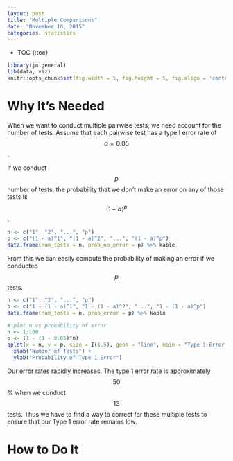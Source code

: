 ```yaml
---
layout: post
title: "Multiple Comparisons"
date: "November 10, 2015"
categories: statistics
---
```


* TOC
{:toc}

```r
library(jn.general)
lib(data, viz)
knitr::opts_chunk$set(fig.width = 5, fig.height = 5, fig.align = 'center')
```

# Why It's Needed
When we want to conduct multiple pairwise tests, we need account for the number of tests. Assume that each pairwise test has a type I error rate of $$\alpha = 0.05$$. 

If we conduct $$p$$ number of tests, the probability that we don't make an error on any of those tests is $$(1 - \alpha)^p$$. 
```r
n <- c("1", "2", "...", "p")
p <- c("(1 - a)^1", "(1 - a)^2", "...", "(1 - a)^p")
data.frame(num_tests = n, prob_no_error = p) %>% kable
```

From this we can easily compute the probability of making an error if we conducted $$p$$ tests. 
```r
n <- c("1", "2", "...", "p")
p <- c("1 - (1 - a)^1", "1 - (1 - a)^2", "...", "1 - (1 - a)^p")
data.frame(num_tests = n, prob_error = p) %>% kable
```

```r
# plot n vs probability of error
n <- 1:100
p <- (1 - (1 - 0.05)^n)
qplot(x = n, y = p, size = I(1.5), geom = "line", main = "Type 1 Error Rate vs. Number of Tests") +
  xlab("Number of Tests") +
  ylab("Probability of Type 1 Error") 
```

Our error rates rapidly increases. The type 1 error rate is approximately $$50$$% when we conduct $$13$$ tests. Thus we have to find a way to correct for these multiple tests to ensure that our Type 1 error rate remains low.

# How to Do It